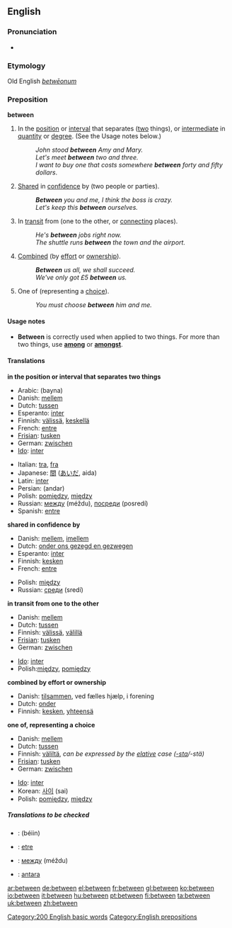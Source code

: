 ==English==

{{rank|another|right|each|173|between|face|tell|because}}

===Pronunciation===
*{{audio|en-us-between.ogg|Audio (US)}}
===Etymology===
Old English ''[[betwēonum]]''
===Preposition===
'''between'''

#<!--DefA-->In the [[position]] or [[interval]] that separates ([[two]] things), or [[intermediate]] in [[quantity]] or [[degree]].  (See the Usage notes below.)
#:''John stood '''between''' Amy and Mary.''
#:''Let's meet '''between''' two and three.''
#:''I want to buy one that costs somewhere '''between''' forty and fifty dollars''.
#<!--DefB-->[[Share]]d in [[confidence]] by (two people or parties).
#:'''''Between''' you and me, I think the boss is crazy.''
#:''Let's keep this '''between''' ourselves.''
#<!--DefC-->In [[transit]] from (one to the other, or [[connecting]] places).
#:''He's '''between''' jobs right now.''
#:''The shuttle runs '''between''' the town and the airport.''
#<!--DefD-->[[Combined]] (by [[effort]] or [[ownership]]).
#:'''''Between''' us all, we shall succeed.''
#:''We've only got £5 '''between''' us.''
#<!--DefE-->One of (representing a [[choice]]).
#:''You must choose '''between''' him and me.''

====Usage notes====
*'''Between''' is correctly used when applied to two things.  For more than two things, use '''[[among]]''' or '''[[amongst]]'''.

====Translations====
<!--DefA-->'''in the position or interval that separates two things'''
{{top}}
*Arabic: {{ARchar|[[بين]]}} (bayna)
*Danish: [[mellem]]
*Dutch: [[tussen]]
*Esperanto: [[inter]]
*Finnish: [[välissä]], [[keskellä]]
*French: [[entre]]
*[[Frisian]]: [[tusken]]
*German: [[zwischen]]
*[[Ido]]: [[inter]]
{{mid}}
*Italian: [[tra]], [[fra]]
*Japanese: [[間]] ([[あいだ]], aida)
*Latin: [[inter]]
*Persian: {{FAchar|[[اندر]]}} (andar)
*Polish: [[pomiędzy]], [[między]]
*Russian: [[между]] (méždu), [[посреди]] (posredí) 
*Spanish: [[entre]]
{{bottom}}

<!--DefB-->'''shared in confidence by'''
{{top}}
*Danish: [[mellem]], [[imellem]]
*Dutch: [[onder ons gezegd en gezwegen]]
*Esperanto: [[inter]]
*Finnish: [[kesken]]
*French: [[entre]]
{{mid}}
*Polish: [[między]]
*Russian: [[среди]] (sredí)
{{bottom}}

<!--DefC-->'''in transit from one to the other'''
{{top}}
*Danish: [[mellem]]
*Dutch: [[tussen]]
*Finnish: [[välissä]], [[välillä]]
*[[Frisian]]: [[tusken]]
*German: [[zwischen]]
{{mid}}
*[[Ido]]: [[inter]]
*Polish:[[między]], [[pomiędzy]]
{{bottom}}

<!--DefD-->'''combined by effort or ownership'''
{{top}}
*Danish: [[tilsammen]], ved fælles hjælp, i forening
*Dutch: [[onder]]
*Finnish: [[kesken]], [[yhteensä]]
{{mid}}
{{bottom}}

<!--DefE-->'''one of, representing a choice'''
{{top}}
*Danish: [[mellem]]
*Dutch: [[tussen]]
*Finnish: [[väliltä]], ''can be expressed by the [[elative]] case ([[-sta]]/-stä)''
*[[Frisian]]: [[tusken]]
*German: [[zwischen]]
{{mid}}
*[[Ido]]: [[inter]]
*Korean: [[사이]] (sai)
*Polish: [[pomiędzy]], [[między]]
{{bottom}}

=====Translations to be checked=====
<!--Remove this section once all of the translations below have been moved into the tables above.-->
{{checktrans}}

*{{ttbc|Arabic}}: {{ARchar|[[بين]]}} (béiin)
*{{ttbc|Breton}}: [[etre]]
*{{ttbc|Bulgarian}}: [[между]] (méždu)
*{{ttbc|Indonesian}}: [[antara]]

[[Category:200 English basic words]]
[[Category:English prepositions]]

[[ar:between]]
[[de:between]]
[[el:between]]
[[fr:between]]
[[gl:between]]
[[ko:between]]
[[io:between]]
[[it:between]]
[[hu:between]]
[[pt:between]]
[[fi:between]]
[[ta:between]]
[[uk:between]]
[[zh:between]]